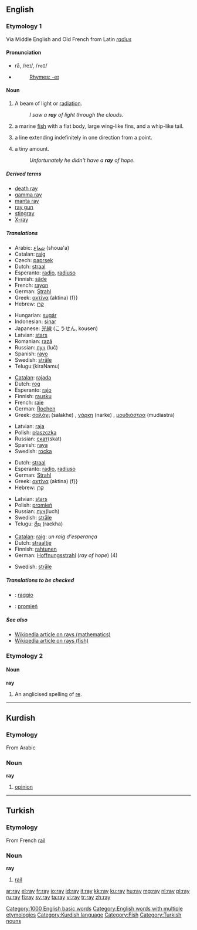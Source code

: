 {{see|Ray}}
==English==

===Etymology 1===
Via Middle English and Old French from Latin ''[[radius]]''

{{rfc-level|check placement of Pronunciation}}

====Pronunciation====
*rā, /reɪ/, /<tt>reI</tt>/
*{{audio|en-us-ray.ogg|Audio (US)}}
*:[[Rhymes:English:-eɪ|Rhymes: -eɪ]]

====Noun====
{{en-noun}}

# A beam of light or [[radiation]].
#:''I saw a '''ray''' of light through the clouds''.
# a marine [[fish]] with a flat body, large wing-like fins, and a whip-like tail.
# {{Mathematics}} a line extending indefinitely in one direction from a point.
# {{colloquial}} a tiny amount.
#:''Unfortunately he didn't have a '''ray''' of hope''.

=====Derived terms=====
*[[death ray]]
*[[gamma ray]]
*[[manta ray]]
*[[ray gun]]
*[[stingray]]
*[[X-ray]]

=====Translations=====
{{trans-top|a beam of light or radiation}}
*Arabic: [[شعاع]] (shoua'a)
*Catalan: [[raig]] {{m}}
*Czech: [[paprsek]] {{m}}
*Dutch: [[straal]] {{f}}
*Esperanto: [[radio]], [[radiuso]]
*Finnish: [[säde]]
*French: [[rayon]] {{m}}
*German: [[Strahl]] {{m}}
*Greek: [[ακτίνα]] (aktina) (f}}
*Hebrew: [[קרן]]
{{trans-mid}}
*Hungarian: [[sugár]]
*Indonesian: [[sinar]]
*Japanese: [[光線]] (こうせん, kousen)
*Latvian: [[stars]] {{m}}
*Romanian: [[rază]] {{f}}
*Russian: [[луч]] {{m}} (luč)
*Spanish: [[rayo]]
*Swedish: [[stråle]] {{c}}
*Telugu:{{t|te|కిరణము}}(kiraNamu)
{{trans-bottom}}

{{trans-top|a marine [[fish]] with a flat body, large wing-like fins, and a whip-like tail}}
*[[Catalan]]: [[rajada]]
*Dutch: [[rog]] {{m}}
*Esperanto: [[rajo]]
*Finnish: [[rausku]]
*French: [[raie]] {{f}}
*German: [[Rochen]] {{m}}
*Greek: [[σαλάχι]] (salakhe) {{n}}, [[νάρκη]] (narke) {{f}}, [[μουδιάστρα]] (mudiastra) {{f}}
{{trans-mid}}
*Latvian: [[raja]] {{f}}
*Polish: [[płaszczka]] {{f}}
*Russian: [[скат]](skat) {{m}}
*Spanish: [[raya]]
*Swedish: [[rocka]] {{c}}
{{trans-bottom}}

{{trans-top|(''Mathematics'') a line extending indefinitely in one direction from a point}}
*Dutch: [[straal]] {{f}}
*Esperanto: [[radio]], [[radiuso]]
*German: [[Strahl]] {{m}}
*Greek: [[ακτίνα]] (aktina) (f}}
*Hebrew: [[קרן]]
{{trans-mid}}
*Latvian: [[stars]] {{m}}
*Polish: [[promień]] {{m}}
*Russian: [[луч]](luch) {{m}}
*Swedish: [[stråle]] {{c}}
*Telugu: [[రేఖ]] (raekha)
{{trans-bottom}}

{{trans-top|(''colloquial'') a tiny amount}}
*[[Catalan]]: [[raig]]: ''un raig d'esperança''
*Dutch: [[straaltje]] {{n}}
*Finnish: [[rahtunen]]
*German: [[Hoffnungsstrahl]] {{m}} (''ray of hope'') (4)
{{trans-mid}}
*Swedish: [[stråle]] {{c}}
{{trans-bottom}}

=====Translations to be checked=====
{{checktrans}}
*{{ttbc|Italian}}: [[raggio]] {{m}}
*{{ttbc|Polish}}: [[promień]] {{m}}

=====See also=====
*[[w:Ray|Wikipedia article on rays (mathematics)]]
*[[w:Ray (fish)|Wikipedia article on rays (fish)]]

===Etymology 2===

====Noun====
'''ray'''

# {{music}} An anglicised spelling of [[re]].

[[Category:1000 English basic words]]
[[Category:English words with multiple etymologies]]

----

==Kurdish==

===Etymology===
From Arabic

===Noun===
'''ray'''

# [[opinion]]

[[Category:Kurdish language]]

----

==Turkish==

===Etymology===
From French [[rail]]

===Noun===
'''ray'''

# [[rail]]

[[Category:Fish]]
[[Category:Turkish nouns]]

[[ar:ray]]
[[el:ray]]
[[fr:ray]]
[[io:ray]]
[[id:ray]]
[[it:ray]]
[[kk:ray]]
[[ku:ray]]
[[hu:ray]]
[[mg:ray]]
[[nl:ray]]
[[pl:ray]]
[[ru:ray]]
[[fi:ray]]
[[sv:ray]]
[[ta:ray]]
[[vi:ray]]
[[tr:ray]]
[[zh:ray]]